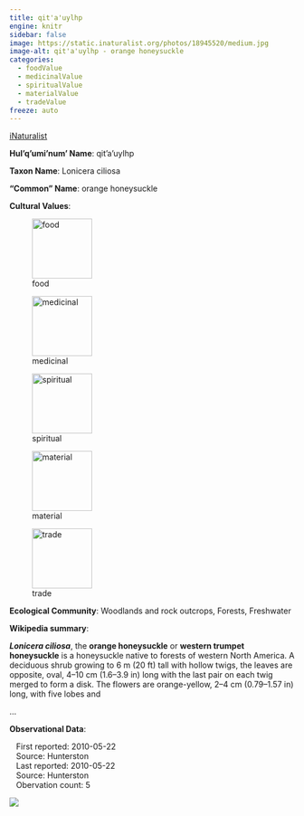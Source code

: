 ```yaml
---
title: qit'a'uylhp
engine: knitr
sidebar: false
image: https://static.inaturalist.org/photos/18945520/medium.jpg
image-alt: qit'a'uylhp - orange honeysuckle
categories:
  - foodValue
  - medicinalValue
  - spiritualValue
  - materialValue
  - tradeValue
freeze: auto
---
```


<div role="img" class="imerss-photo" style="background-image: url(https://static.inaturalist.org/photos/18945520/medium.jpg)" 
 alt="qit'a'uylhp - orange honeysuckle">
 <a href="https://www.inaturalist.org/taxa/77832" target="_blank" class="taxonDisplay-iNat-extern">iNaturalist<span class="external-link"></span></a>
</div>

**Hul'q'umi'num' Name**: qit'a'uylhp



**Taxon Name**: Lonicera ciliosa

**"Common" Name**: orange honeysuckle

**Cultural Values**:

:::{layout-nrow=1}
![food](/files/food.svg){width=106px}

![medicinal](/files/medicinal.svg){width=106px}

![spiritual](/files/spiritual.svg){width=106px}

![material](/files/material.svg){width=106px}

![trade](/files/trade.svg){width=106px}
:::

**Ecological Community**: Woodlands and rock outcrops, Forests, Freshwater

**Wikipedia summary**:
<p class="mw-empty-elt">
</p>

<p><i><b>Lonicera ciliosa</b></i>, the <b>orange honeysuckle</b> or <b>western trumpet honeysuckle</b> is a honeysuckle native to forests of western North America. A deciduous shrub growing to 6&#160;m (20&#160;ft) tall with hollow twigs, the leaves are opposite, oval, 4–10&#160;cm (1.6–3.9&#160;in) long with the last pair on each twig merged to form a disk. The flowers are orange-yellow, 2–4&#160;cm (0.79–1.57&#160;in) long, with five lobes and</p>...

**Observational Data**:

|    First reported: 2010-05-22

|    Source: Hunterston

|    Last reported: 2010-05-22

|    Source: Hunterston

|    Obervation count: 5

![](community_dist.png)
